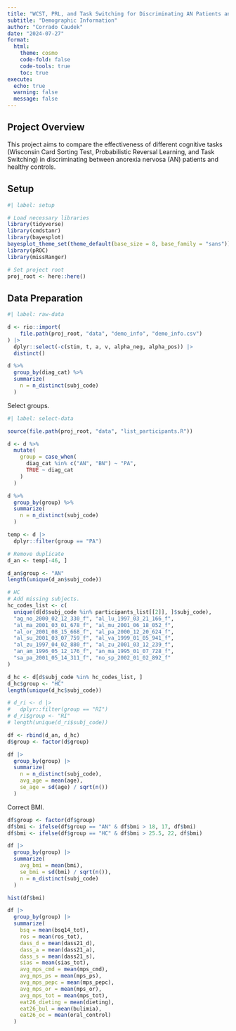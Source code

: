 ```yaml
---
title: "WCST, PRL, and Task Switching for Discriminating AN Patients and Healthy Controls"
subtitle: "Demographic Information"
author: "Corrado Caudek"
date: "2024-07-27"
format:
  html:
    theme: cosmo
    code-fold: false
    code-tools: true
    toc: true
execute:
  echo: true
  warning: false
  message: false
---
```


## Project Overview

This project aims to compare the effectiveness of different cognitive tasks (Wisconsin Card Sorting Test, Probabilistic Reversal Learning, and Task Switching) in discriminating between anorexia nervosa (AN) patients and healthy controls.

## Setup

```r
#| label: setup

# Load necessary libraries
library(tidyverse)
library(cmdstanr)
library(bayesplot)
bayesplot_theme_set(theme_default(base_size = 8, base_family = "sans"))
library(pROC)
library(missRanger)

# Set project root
proj_root <- here::here()
```

## Data Preparation

```r
#| label: raw-data

d <- rio::import(
    file.path(proj_root, "data", "demo_info", "demo_info.csv")
) |>
  dplyr::select(-c(stim, t, a, v, alpha_neg, alpha_pos)) |>
  distinct()

d %>%
  group_by(diag_cat) %>%
  summarize(
    n = n_distinct(subj_code)
  )
```

Select groups.

```r
#| label: select-data

source(file.path(proj_root, "data", "list_participants.R"))

d <- d %>%
  mutate(
    group = case_when(
      diag_cat %in% c("AN", "BN") ~ "PA",
      TRUE ~ diag_cat
    )
  )

d %>%
  group_by(group) %>%
  summarize(
    n = n_distinct(subj_code)
  )

temp <- d |>
  dplyr::filter(group == "PA")

# Remove duplicate
d_an <- temp[-46, ]

d_an$group <- "AN"
length(unique(d_an$subj_code))

# HC
# Add missing subjects.
hc_codes_list <- c(
  unique(d[d$subj_code %in% participants_list[[2]], ]$subj_code),
  "ag_no_2000_02_12_330_f", "al_lu_1997_03_21_166_f",
  "al_ma_2001_03_01_678_f", "al_mu_2001_06_18_052_f",
  "al_or_2001_08_15_668_f", "al_pa_2000_12_20_624_f",
  "al_su_2001_03_07_759_f", "al_va_1999_01_05_941_f",
  "al_zu_1997_04_02_880_f", "al_zu_2001_03_12_239_f",
  "an_am_1996_05_12_176_f", "an_ma_1995_01_07_728_f",
  "sa_pa_2001_05_14_311_f", "no_sp_2002_01_02_892_f"
)

d_hc <- d[d$subj_code %in% hc_codes_list, ]
d_hc$group <- "HC"
length(unique(d_hc$subj_code))

# d_ri <- d |>
#   dplyr::filter(group == "RI")
# d_ri$group <- "RI"
# length(unique(d_ri$subj_code))

df <- rbind(d_an, d_hc)
d$group <- factor(d$group)
```

```r
df |>
  group_by(group) |>
  summarize(
    n = n_distinct(subj_code),
    avg_age = mean(age),
    se_age = sd(age) / sqrt(n())
  )
```

Correct BMI.

```r
df$group <- factor(df$group)
df$bmi <- ifelse(df$group == "AN" & df$bmi > 18, 17, df$bmi)
df$bmi <- ifelse(df$group == "HC" & df$bmi > 25.5, 22, df$bmi)

df |>
  group_by(group) |>
  summarize(
    avg_bmi = mean(bmi),
    se_bmi = sd(bmi) / sqrt(n()),
    n = n_distinct(subj_code)
  )
```

```r
hist(df$bmi)
```

```r
df |>
  group_by(group) |>
  summarize(
    bsq = mean(bsq14_tot),
    ros = mean(ros_tot),
    dass_d = mean(dass21_d),
    dass_a = mean(dass21_a),
    dass_s = mean(dass21_s),
    sias = mean(sias_tot),
    avg_mps_cmd = mean(mps_cmd),
    avg_mps_ps = mean(mps_ps),
    avg_mps_pepc = mean(mps_pepc),
    avg_mps_or = mean(mps_or),
    avg_mps_tot = mean(mps_tot),
    eat26_dieting = mean(dieting),
    eat26_bul = mean(bulimia),
    eat26_oc = mean(oral_control)
  )
```
